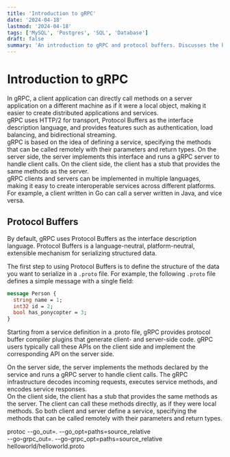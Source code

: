 ```yaml
---
title: 'Introduction to gRPC'
date: '2024-04-18'
lastmod: '2024-04-18'
tags: ['MySQL', 'Postgres', 'SQL', 'Database']
draft: false
summary: 'An introduction to gRPC and protocol buffers. Discusses the benefits of gRPC over REST, and how to implement a simple gRPC service in Go.'
---
```


# Introduction to gRPC

In gRPC, a client application can directly call methods on a server application on a different machine as if it were a local object, making it easier to create distributed applications and services.  
gRPC uses HTTP/2 for transport, Protocol Buffers as the interface description language, and provides features such as authentication, load balancing, and bidirectional streaming.  
gRPC is based on the idea of defining a service, specifying the methods that can be called remotely with their parameters and return types. On the server side,
the server implements this interface and runs a gRPC server to handle client calls. On the client side, the client has a stub that provides the same methods as the server.  
gRPC clients and servers can be implemented in multiple languages, making it easy to create interoperable services across different platforms.
For example, a client written in Go can call a server written in Java, and vice versa.

## Protocol Buffers

By default, gRPC uses Protocol Buffers as the interface description language. Protocol Buffers is a language-neutral, platform-neutral, extensible mechanism for serializing structured data.

The first step to using Protocol Buffers is to define the structure of the data you want to serialize in a `.proto` file.
For example, the following `.proto` file defines a simple message with a single field:

```protobuf
message Person {
  string name = 1;
  int32 id = 2;
  bool has_ponycopter = 3;
}
```

Starting from a service definition in a .proto file, gRPC provides protocol buffer compiler plugins that generate client- and server-side code. gRPC users typically call these APIs on the client side and implement the corresponding API on the server side.

On the server side, the server implements the methods declared by the service and runs a gRPC server to handle client calls. The gRPC infrastructure decodes incoming requests, executes service methods, and encodes service responses.  
On the client side, the client has a stub that provides the same methods as the server. The client can call these methods directly, as if they were local methods.
So both client and server define a service, specifying the methods that can be called remotely with their parameters and return types.

protoc --go_out=. --go_opt=paths=source_relative \
 --go-grpc_out=. --go-grpc_opt=paths=source_relative \
 helloworld/helloworld.proto
